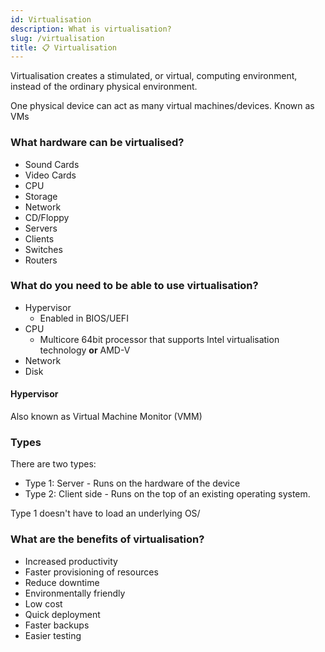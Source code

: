 ```yaml
---
id: Virtualisation
description: What is virtualisation?
slug: /virtualisation
title: 📋 Virtualisation
---
```



Virtualisation creates a stimulated, or virtual, computing environment, instead of the ordinary physical environment.

One physical device can act as many virtual machines/devices. Known as VMs

### What hardware can be virtualised?
- Sound Cards
- Video Cards
- CPU
- Storage
- Network
- CD/Floppy
- Servers
- Clients
- Switches
- Routers

### What do you need to be able to use virtualisation?
- Hypervisor
    - Enabled in BIOS/UEFI
- CPU
    - Multicore 64bit processor that supports Intel virtualisation technology **or** AMD-V
- Network
- Disk

#### Hypervisor
Also known as Virtual Machine Monitor (VMM)

### Types
There are two types:
- Type 1: Server  - Runs on the hardware of the device
- Type 2: Client side - Runs on the top of an existing operating system. 

Type 1 doesn't have to load an underlying OS/ 

### What are the benefits of virtualisation?
- Increased productivity
- Faster provisioning of resources
- Reduce downtime
- Environmentally friendly
- Low cost
- Quick deployment
- Faster backups
- Easier testing